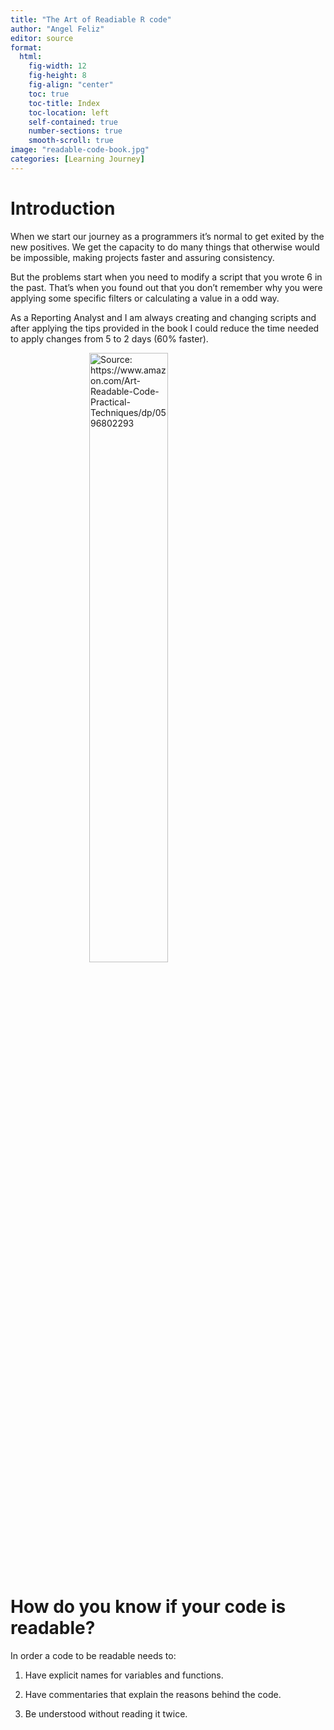 ```yaml
---
title: "The Art of Readiable R code"
author: "Angel Feliz"
editor: source
format: 
  html:
    fig-width: 12
    fig-height: 8
    fig-align: "center"
    toc: true
    toc-title: Index
    toc-location: left
    self-contained: true
    number-sections: true
    smooth-scroll: true
image: "readable-code-book.jpg"
categories: [Learning Journey]
---
```


<style>

code{color: #0c5bd1;}

.center {
  display: block;
  margin-left: auto;
  margin-right: auto;
  width: 50%;
}

</style>

# Introduction {.unnumbered}

When we start our journey as a programmers it's normal to get exited by the new positives. We get the capacity to do many things that otherwise would be impossible, making projects faster and assuring consistency.

But the problems start when you need to modify a script that you wrote 6 in the past. That's when you found out that you don't remember why you were applying some specific filters or calculating a value in a odd way.

As a Reporting Analyst and I am always creating and changing scripts and after applying the tips provided in the book I could reduce the time needed to apply changes from 5 to 2 days (60% faster).

<img src="readable-code-book.jpg" alt="Source: https://www.amazon.com/Art-Readable-Code-Practical-Techniques/dp/0596802293" class="center">


# How do you know if your code is readable?

In order a code to be readable needs to:

1. Have explicit names for variables and functions.

2. Have commentaries that explain the reasons behind the code.

3. Be understood without reading it twice.


